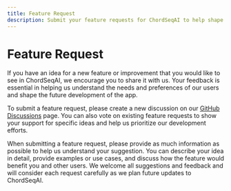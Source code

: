 ```yaml
---
title: Feature Request
description: Submit your feature requests for ChordSeqAI to help shape the future of the app.
---
```


# Feature Request

If you have an idea for a new feature or improvement that you would like to see in ChordSeqAI, we encourage you to share it with us. Your feedback is essential in helping us understand the needs and preferences of our users and shape the future development of the app.

To submit a feature request, please create a new discussion on our [GitHub Discussions](https://github.com/PetrIvan/chord-seq-ai-app/discussions/categories/feature-requests) page. You can also vote on existing feature requests to show your support for specific ideas and help us prioritize our development efforts.

When submitting a feature request, please provide as much information as possible to help us understand your suggestion. You can describe your idea in detail, provide examples or use cases, and discuss how the feature would benefit you and other users. We welcome all suggestions and feedback and will consider each request carefully as we plan future updates to ChordSeqAI.